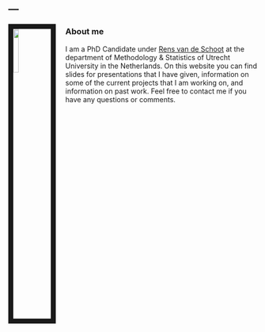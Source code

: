 ---
---
<link rel="stylesheet" href="styles.css" type="text/css">


<img src="img/duco.png" style="width:15%; border:10px solid; margin-right: 20px" align="left">

### About me

I am a PhD Candidate under <a href="https://www.rensvandeschoot.com/" target="_blank" rel="noopener">Rens van de Schoot</a> at the department of Methodology & Statistics of Utrecht University in the Netherlands. On this website you can find slides for presentations that I have given, information on some of the current projects that I am working on, and information on past work. Feel free to contact me if you have any questions or comments.



